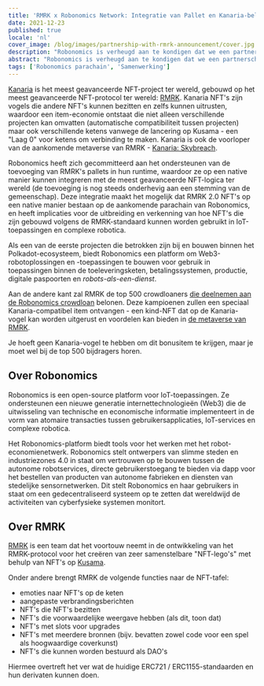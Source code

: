 ```yaml
---
title: 'RMRK x Robonomics Network: Integratie van Pallet en Kanaria-beloningen'
date: 2021-12-23
published: true
locale: 'nl'
cover_image: /blog/images/partnership-with-rmrk-announcement/cover.jpg
description: "Robonomics is verheugd aan te kondigen dat we een partnerschap zijn aangegaan met RMRK om een robotthema naar het Kanaria-project te brengen en RMRK2.0-standaarden te ondersteunen! Kanaria is het meest geavanceerde NFT-project ter wereld, gebouwd op het meest geavanceerde NFT-protocol ter wereld: RMRK."
abstract: "Robonomics is verheugd aan te kondigen dat we een partnerschap zijn aangegaan met RMRK om een robotthema naar het Kanaria-project te brengen en RMRK2.0-standaarden te ondersteunen! Kanaria is het meest geavanceerde NFT-project ter wereld, gebouwd op het meest geavanceerde NFT-protocol ter wereld: RMRK."
tags: ['Robonomics parachain', 'Samenwerking']
---
```


[Kanaria](https://kanaria.rmrk.app/) is het meest geavanceerde NFT-project ter wereld, gebouwd op het meest geavanceerde NFT-protocol ter wereld: [RMRK](https://rmrk.app/).
Kanaria NFT's zijn vogels die andere NFT's kunnen bezitten en zelfs kunnen uitrusten, waardoor een item-economie ontstaat die niet alleen verschillende projecten kan omvatten (automatische compatibiliteit tussen projecten) maar ook verschillende ketens vanwege de lancering op Kusama - een "Laag 0" voor ketens om verbinding te maken. Kanaria is ook de voorloper van de aankomende metaverse van RMRK - [Kanaria: Skybreach](https://url.rmrk.app/meta).

Robonomics heeft zich gecommitteerd aan het ondersteunen van de toevoeging van RMRK's pallets in hun runtime, waardoor ze op een native manier kunnen integreren met de meest geavanceerde NFT-logica ter wereld (de toevoeging is nog steeds onderhevig aan een stemming van de gemeenschap). Deze integratie maakt het mogelijk dat RMRK 2.0 NFT's op een native manier bestaan op de aankomende parachain van Robonomics, en heeft implicaties voor de uitbreiding en verkenning van hoe NFT's die zijn gebouwd volgens de RMRK-standaard kunnen worden gebruikt in IoT-toepassingen en complexe robotica.

Als een van de eerste projecten die betrokken zijn bij en bouwen binnen het Polkadot-ecosysteem, biedt Robonomics een platform om Web3-robotoplossingen en -toepassingen te bouwen voor gebruik in toepassingen binnen de toeleveringsketen, betalingssystemen, productie, digitale paspoorten en *robots-als-een-dienst*.

Aan de andere kant zal RMRK de top 500 crowdloaners [die deelnemen aan de Robonomics crowdloan](https://robonomics.network/kusama-slot/) belonen. Deze kampioenen zullen een speciaal Kanaria-compatibel item ontvangen - een kind-NFT dat op de Kanaria-vogel kan worden uitgerust en voordelen kan bieden in [de metaverse van RMRK](https://url.rmrk.app/meta).

Je hoeft geen Kanaria-vogel te hebben om dit bonusitem te krijgen, maar je moet wel bij de top 500 bijdragers horen.

## Over Robonomics

Robonomics is een open-source platform voor IoT-toepassingen. Ze ondersteunen een nieuwe generatie internettechnologieën (Web3) die de uitwisseling van technische en economische informatie implementeert in de vorm van atomaire transacties tussen gebruikersapplicaties, IoT-services en complexe robotica.

Het Robonomics-platform biedt tools voor het werken met het robot-economienetwerk. Robonomics stelt ontwerpers van slimme steden en industriezones 4.0 in staat om vertrouwen op te bouwen tussen de autonome robotservices, directe gebruikerstoegang te bieden via dapp voor het bestellen van producten van autonome fabrieken en diensten van stedelijke sensornetwerken. Dit stelt Robonomics en haar gebruikers in staat om een gedecentraliseerd systeem op te zetten dat wereldwijd de activiteiten van cyberfysieke systemen monitort.


## Over RMRK

[RMRK](https://rmrk.app/) is een team dat het voortouw neemt in de ontwikkeling van het RMRK-protocol voor het creëren van zeer samenstelbare "NFT-lego's" met behulp van NFT's op [Kusama](https://kusama.network/).

Onder andere brengt RMRK de volgende functies naar de NFT-tafel:

* emoties naar NFT's op de keten
* aangepaste verbrandingsberichten
* NFT's die NFT's bezitten
* NFT's die voorwaardelijke weergave hebben (als dit, toon dat)
* NFT's met slots voor upgrades
* NFT's met meerdere bronnen (bijv. bevatten zowel code voor een spel als hoogwaardige coverkunst)
* NFT's die kunnen worden bestuurd als DAO's

Hiermee overtreft het ver wat de huidige ERC721 / ERC1155-standaarden en hun derivaten kunnen doen.